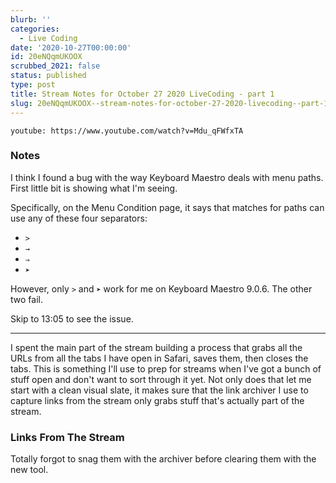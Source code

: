 ```yaml
---
blurb: ''
categories:
  - Live Coding
date: '2020-10-27T00:00:00'
id: 20eNQqmUKOOX
scrubbed_2021: false
status: published
type: post
title: Stream Notes for October 27 2020 LiveCoding - part 1
slug: 20eNQqmUKOOX--stream-notes-for-october-27-2020-livecoding--part-1
---
```


`youtube: https://www.youtube.com/watch?v=Mdu_qFWfxTA`

### Notes

I think I found a bug with the way Keyboard Maestro deals with menu paths. First little bit is showing what I'm seeing. 

Specifically, on the Menu Condition page, it says that matches for paths can use any of these four separators:

- `>`
- `→`
- `⇒`
- `➤`

However, only `>` and `➤` work for me on Keyboard Maestro 9.0.6. The other two fail. 

Skip to 13:05 to see the issue. 

---


I spent the main part of the stream building a process that grabs all the URLs from all the tabs I have open in Safari, saves them, then closes the tabs. This is something I'll use to prep for streams when I've got a bunch of stuff open and don't want to sort through it yet. Not only does that let me start with a clean visual slate, it makes sure that the link archiver I use to capture links from the stream only grabs stuff that's actually part of the stream.

### Links From The Stream

Totally forgot to snag them with the archiver before clearing them with the new tool.
